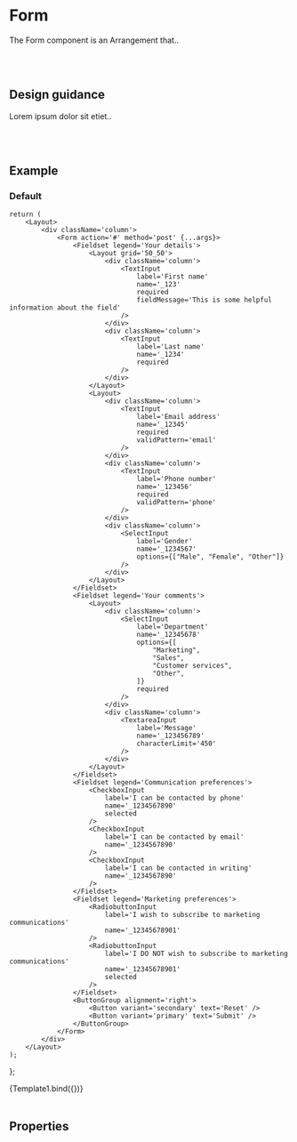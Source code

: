 


<Meta title='Components/Arrangements/Form' />

# Form

The Form component is an Arrangement that..

<br />
<br />

## Design guidance

Lorem ipsum dolor sit etiet..

<br />
<br />

## Example

### Default

	return (
		<Layout>
			<div className='column'>
				<Form action='#' method='post' {...args}>
					<Fieldset legend='Your details'>
						<Layout grid='50_50'>
							<div className='column'>
								<TextInput
									label='First name'
									name='_123'
									required
									fieldMessage='This is some helpful information about the field'
								/>
							</div>
							<div className='column'>
								<TextInput
									label='Last name'
									name='_1234'
									required
								/>
							</div>
						</Layout>
						<Layout>
							<div className='column'>
								<TextInput
									label='Email address'
									name='_12345'
									required
									validPattern='email'
								/>
							</div>
							<div className='column'>
								<TextInput
									label='Phone number'
									name='_123456'
									required
									validPattern='phone'
								/>
							</div>
							<div className='column'>
								<SelectInput
									label='Gender'
									name='_1234567'
									options={["Male", "Female", "Other"]}
								/>
							</div>
						</Layout>
					</Fieldset>
					<Fieldset legend='Your comments'>
						<Layout>
							<div className='column'>
								<SelectInput
									label='Department'
									name='_12345678'
									options={[
										"Marketing",
										"Sales",
										"Customer services",
										"Other",
									]}
									required
								/>
							</div>
							<div className='column'>
								<TextareaInput
									label='Message'
									name='_123456789'
									characterLimit='450'
								/>
							</div>
						</Layout>
					</Fieldset>
					<Fieldset legend='Communication preferences'>
						<CheckboxInput
							label='I can be contacted by phone'
							name='_1234567890'
							selected
						/>
						<CheckboxInput
							label='I can be contacted by email'
							name='_1234567890'
						/>
						<CheckboxInput
							label='I can be contacted in writing'
							name='_1234567890'
						/>
					</Fieldset>
					<Fieldset legend='Marketing preferences'>
						<RadiobuttonInput
							label='I wish to subscribe to marketing communications'
							name='_12345678901'
						/>
						<RadiobuttonInput
							label='I DO NOT wish to subscribe to marketing communications'
							name='_12345678901'
							selected
						/>
					</Fieldset>
					<ButtonGroup alignment='right'>
						<Button variant='secondary' text='Reset' />
						<Button variant='primary' text='Submit' />
					</ButtonGroup>
				</Form>
			</div>
		</Layout>
	);
};

<Canvas>
	<Story name='Default'>{Template1.bind({})}</Story>
</Canvas>

<br />
<br />

## Properties

<Props story='Default' />

<br />
<br />
